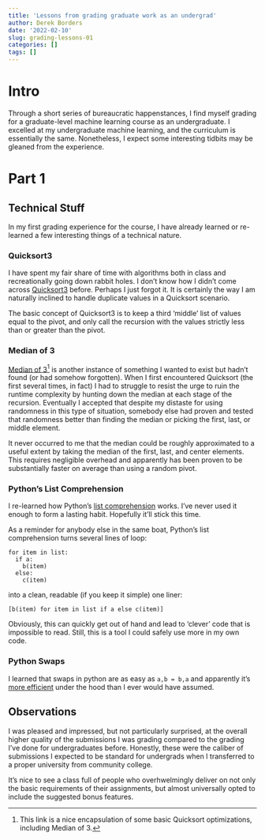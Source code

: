 ```yaml
---
title: 'Lessons from grading graduate work as an undergrad'
author: Derek Borders
date: '2022-02-10'
slug: grading-lessons-01
categories: []
tags: []
---
```


# Intro  

Through a short series of bureaucratic happenstances, I find myself grading for a graduate-level machine learning course as an undergraduate. I excelled at my undergraduate machine learning, and the curriculum is essentially the same. Nonetheless, I expect some interesting tidbits may be gleaned from the experience.

# Part 1

## Technical Stuff

In my first grading experience for the course, I have already learned or re-learned a few interesting things of a technical nature. 

### Quicksort3  

I have spent my fair share of time with algorithms both in class and recreationally going down rabbit holes. I don't know how I didn't come across [Quicksort3](https://www.geeksforgeeks.org/3-way-quicksort-dutch-national-flag/) before. Perhaps I just forgot it. It is certainly the way I am naturally inclined to handle duplicate values in a Quicksort scenario.

The basic concept of Quicksort3 is to keep a third 'middle' list of values equal to the pivot, and only call the recursion with the values strictly less than or greater than the pivot. 


### Median of 3  
[Median of 3](https://www.cs.cornell.edu/courses/JavaAndDS/files/sort3Quicksort3.pdf)^[This link is a nice encapsulation of some basic Quicksort optimizations, including Median of 3.] is another instance of something I wanted to exist but hadn't found (or had somehow forgotten). When I first encountered Quicksort (the first several times, in fact) I had to struggle to resist the urge to ruin the runtime complexity by hunting down the median at each stage of the recursion. Eventually I accepted that despite my distaste for using randomness in this type of situation, somebody else had proven and tested that randomness better than finding the median or picking the first, last, or middle element.

It never occurred to me that the median could be roughly approximated to a useful extent by taking the median of the first, last, and center elements. This requires negligible overhead and apparently has been proven to be substantially faster on average than using a random pivot. 


### Python's List Comprehension
I re-learned how Python's [list comprehension](https://www.w3schools.com/python/python_lists_comprehension.asp) works. I've never used it enough to form a lasting habit. Hopefully it'll stick this time.  

As a reminder for anybody else in the same boat, Python's list comprehension turns several lines of loop: 

```{eval=F, echo=T}
for item in list:
  if a: 
    b(item)
  else: 
    c(item)
```

into a clean, readable (if you keep it simple) one liner:

```{eval=F, echo=T}
[b(item) for item in list if a else c(item)]
```

Obviously, this can quickly get out of hand and lead to 'clever' code that is impossible to read. Still, this is a tool I could safely use more in my own code.


### Python Swaps
I learned that swaps in python are as easy as `a,b = b,a` and apparently it's [more efficient](https://betterprogramming.pub/you-didnt-truly-understand-the-infamous-python-trick-a-b-b-a-2e4e8634f5a9) under the hood than I ever would have assumed.



## Observations  

I was pleased and impressed, but not particularly surprised, at the overall higher quality of the submissions I was grading compared to the grading I've done for undergraduates before. Honestly, these were the caliber of submissions I expected to be standard for undergrads when I transferred to a proper university from community college.

It's nice to see a class full of people who overhwelmingly deliver on not only the basic requirements of their assignments, but almost universally opted to include the suggested bonus features.

